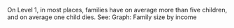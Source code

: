
On Level 1, in most places, families have on average more than five children, and on average one child dies. See: Graph: Family size by income